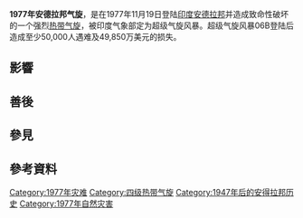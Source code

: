 {{expand|time=2017-11-05T04:09:19+00:00}}
{{Infobox Hurricane
| Name=1977年安德拉邦氣旋<br>{{lang|en|1977 Andhra Pradesh cyclone}}
| Type=熱帶氣旋
| Year=1977
| Basin=NIO
| Image location=Nov1977indiatc.png
| Image name=風暴即將登陸的圖像
| Formed=1977年11月14日
| Dissipated=1977年11月20日
| 1-min winds=110
| 3-min winds=135
| Pressure=919
| Damages=498.5
| Inflated=1
| Fatalities=共14,204人<br>（估計共50,000人）
| Areas=[[安德拉邦|安德拉邦]]
| Hurricane season=[[1977年北印度洋氣旋季|1977年北印度洋氣旋季]]
}}
'''1977年安德拉邦气旋'''，是在1977年11月19日登陆[[印度|印度]][[安德拉邦|安德拉邦]]并造成致命性破坏的一个强烈[[热带气旋|热带气旋]]，被印度气象部定为超级气旋风暴。超级气旋风暴06B登陆后造成至少50,000人遇难及49,850万美元的损失。

==影響==
{{storm path|06B 1977 track.png}}

==善後==

==參見==

==參考資料==
{{reflist}}

[[Category:1977年灾难|Category:1977年灾难]]
[[Category:四级热带气旋|Category:四级热带气旋]]
[[Category:1947年后的安得拉邦历史|Category:1947年后的安得拉邦历史]]
[[Category:1977年自然灾害|Category:1977年自然灾害]]